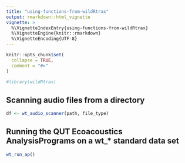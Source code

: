 ```yaml
---
title: "using-functions-from-wildRtrax"
output: rmarkdown::html_vignette
vignette: >
  %\VignetteIndexEntry{using-functions-from-wildRtrax}
  %\VignetteEngine{knitr::rmarkdown}
  %\VignetteEncoding{UTF-8}
---
```


```r

knitr::opts_chunk$set(
  collapse = TRUE,
  comment = "#>"
)

```

```r

#library(wildRtrax)

```

## Scanning audio files from a directory

```r

df <- wt_audio_scanner(path, file_type)

```

## Running the QUT Ecoacoustics AnalysisPrograms on a wt_* standard data set

```r

wt_run_ap()

```

